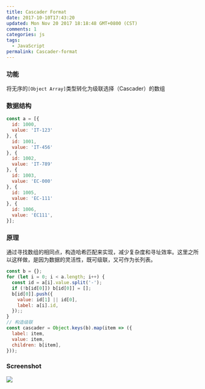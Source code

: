 ```yaml
---
title: Cascader Format
date: 2017-10-10T17:43:20
updated: Mon Nov 20 2017 18:18:48 GMT+0800 (CST)
comments: 1
categories: js
tags:
  - JavaScript
permalink: Cascader-format
---
```


### 功能

将无序的`[Object Array]`类型转化为级联选择（Cascader）的数组

<!--more-->

### 数据结构

```js
const a = [{
  id: 1000,
  value: 'IT-123'
}, {
  id: 1001,
  value: 'IT-456'
}, {
  id: 1002,
  value: 'IT-789'
}, {
  id: 1003,
  value: 'EC-000'
}, {
  id: 1005,
  value: 'EC-111'
}, {
  id: 1006,
  value: 'EC111',
}];
```

### 原理

通过寻找数组的相同点，构造哈希匹配来实现，减少复杂度和寻址效率。这里之所以这样做，是因为数据的灵活性，既可级联，又可作为长列表。

```js
const b = {};
for (let i = 0; i < a.length; i++) {
  const id = a[i].value.split('-');
  if (!b[id[0]]) b[id[0]] = [];
  b[id[0]].push({
    value: id[1] || id[0],
    label: a[i].id,
  });;
}
// 构造级联
const cascader = Object.keys(b).map(item => ({
  label: item,
  value: item,
  children: b[item],
}));
```

### Screenshot

![](https://beimg.oss-cn-beijing.aliyuncs.com/cascader.jpg!ace)